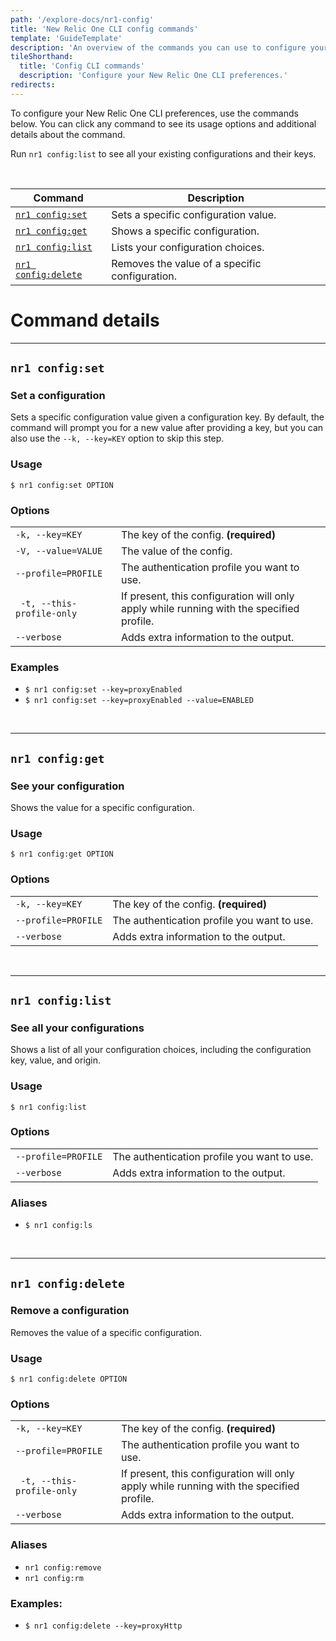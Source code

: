 ```yaml
---
path: '/explore-docs/nr1-config'
title: 'New Relic One CLI config commands'
template: 'GuideTemplate'
description: 'An overview of the commands you can use to configure your New Relic One CLI preferences.'
tileShorthand:
  title: 'Config CLI commands'
  description: 'Configure your New Relic One CLI preferences.'
redirects:
---
```


<Intro>

To configure your New Relic One CLI preferences, use the commands below. You can click any command to see its usage options and additional details about the command.

Run `nr1 config:list` to see all your existing configurations and their keys.

</Intro>

<br/> 

| Command | Description |
|---|---|
| [`nr1 config:set`](#nr1-configset) | Sets a specific configuration value. |
| [`nr1 config:get`](#nr1-configget) | Shows a specific configuration. |
| [`nr1 config:list`](#nr1-configlist) | Lists your configuration choices. |
| [`nr1 config:delete`](#nr1-configdelete) | Removes the value of a specific configuration. |

# Command details

***

## `nr1 config:set`
### Set a configuration
Sets a specific configuration value given a configuration key. By default, the command will prompt you for a new value after providing a key, but you can also use the `--k, --key=KEY` option to skip this step.  

### Usage
`$ nr1 config:set OPTION` 

### Options
| | |
|---|---|
| `-k, --key=KEY` | The key of the config. **(required)** |
| `-V, --value=VALUE` | The value of the config. |
| `--profile=PROFILE` | The authentication profile you want to use. |
|` -t, --this-profile-only` | If present, this configuration will only apply while running with the specified profile.|
| `--verbose` | Adds extra information to the output. |

### Examples
* `$ nr1 config:set --key=proxyEnabled`   
* `$ nr1 config:set --key=proxyEnabled --value=ENABLED`   

<br>

*** 

## `nr1 config:get`
### See your configuration
Shows the value for a specific configuration.

### Usage
`$ nr1 config:get OPTION`

### Options
| | |
|---|---|
| `-k, --key=KEY` | The key of the config. **(required)** |
| `--profile=PROFILE` | The authentication profile you want to use. |
| `--verbose` | Adds extra information to the output. |

<br>

*** 

## `nr1 config:list`
### See all your configurations
Shows a list of all your configuration choices, including the configuration key, value, and origin.

### Usage
`$ nr1 config:list`

### Options
| | |
|---|---|
| `--profile=PROFILE` | The authentication profile you want to use. |
| `--verbose` | Adds extra information to the output. |

### Aliases
* `$ nr1 config:ls`

<br>

*** 

## `nr1 config:delete`
### Remove a configuration
Removes the value of a specific configuration.

### Usage
`$ nr1 config:delete OPTION`

### Options
| | |
|---|---|
| `-k, --key=KEY` | The key of the config. **(required)**|
| `--profile=PROFILE` | The authentication profile you want to use. |
|` -t, --this-profile-only` | If present, this configuration will only apply while running with the specified profile.|
| `--verbose` | Adds extra information to the output. |

### Aliases
* `nr1 config:remove`
* `nr1 config:rm`

### Examples:
* `$ nr1 config:delete --key=proxyHttp`   

